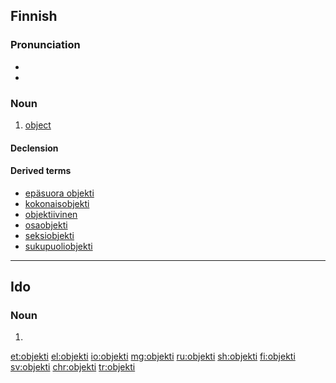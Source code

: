 ==Finnish==

===Pronunciation===
* {{IPA|[ˈo̞bje̞kti]|lang=fi}}
* {{hyphenation|ob|jek|ti|lang=fi}}

===Noun===
{{fi-noun}}

# [[object]]

====Declension====
{{fi-decl-risti|objekt|||a}}

====Derived terms====
* [[epäsuora objekti]]
* [[kokonaisobjekti]]
* [[objektiivinen]]
* [[osaobjekti]]
* [[seksiobjekti]]
* [[sukupuoliobjekti]]

----

==Ido==

===Noun===
{{head|io|plural}}

# {{plural of|objekto|lang=io}}

[[et:objekti]]
[[el:objekti]]
[[io:objekti]]
[[mg:objekti]]
[[ru:objekti]]
[[sh:objekti]]
[[fi:objekti]]
[[sv:objekti]]
[[chr:objekti]]
[[tr:objekti]]
